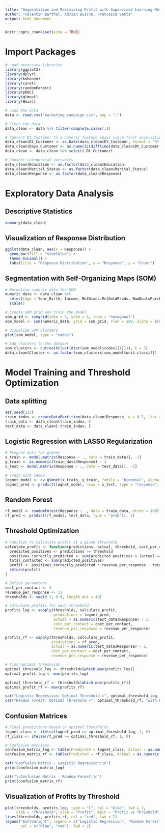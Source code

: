 ---
title: "Segmentation and Maximizing Profit with Supervised Learning Methods"
author: "Valentin Barthel, Adrien Busché, Francesca Vasta"
output: html_document
---

```{r setup, include=FALSE}
knitr::opts_chunk$set(echo = TRUE)
```

# Import Packages

```{r carse, echo=FALSE}
# Load necessary libraries
library(ggplot2)
library(dplyr)
library(kohonen)
library(caret)
library(randomForest)
library(pROC)
library(glmnet)
library(Hmisc)

# Load the data
data <- read.csv("marketing_campaign.csv", sep = ";")

# Clean the data
data_clean <- data %>% filter(complete.cases(.))

# Convert Dt_Customer to a numeric feature (days since first acquisition)
data_clean$Dt_Customer <- as.Date(data_clean$Dt_Customer, format = "%Y-%m-%d")
data_clean$Days_Customer <- as.numeric(difftime(data_clean$Dt_Customer, min(data_clean$Dt_Customer), units = "days"))
data_clean <- data_clean %>% select(-Dt_Customer)

# Convert categorical variables
data_clean$Education <- as.factor(data_clean$Education)
data_clean$Marital_Status <- as.factor(data_clean$Marital_Status)
data_clean$Response <- as.factor(data_clean$Response)
```

# Exploratory Data Analysis

## Descriptive Statistics

```{r pressure, echo=FALSE}
summary(data_clean)

```

## Visualization of Response Distribution

```{r pressure, echo=FALSE}
ggplot(data_clean, aes(x = Response)) +
  geom_bar(fill = "steelblue") +
  theme_minimal() +
  labs(title = "Response Distribution", x = "Response", y = "Count")

```

## Segmentation with Self-Organizing Maps (SOM)

```{r pressure, echo=FALSE}
# Normalize numeric data for SOM
numeric_data <- data_clean %>%
  select(Age = Year_Birth, Income, MntWines:MntGoldProds, NumDealsPurchases:NumWebVisitsMonth) %>%
  scale()

# Create SOM grid and train the model
som_grid <- somgrid(xdim = 5, ydim = 5, topo = "hexagonal")
som_model <- som(numeric_data, grid = som_grid, rlen = 100, alpha = c(0.05, 0.01))

# Visualize SOM clusters
plot(som_model, type = "codes")

# Add clusters to the dataset
som_clusters <- cutree(hclust(dist(som_model$codes[[1]])), k = 5)
data_clean$Cluster <- as.factor(som_clusters[som_model$unit.classif])

```

# Model Training and Threshold Optimization

## Data splitting

```{r pressure, echo=FALSE}
set.seed(123)
train_index <- createDataPartition(data_clean$Response, p = 0.7, list = FALSE)
train_data <- data_clean[train_index, ]
test_data <- data_clean[-train_index, ]

```

## Logistic Regression with LASSO Regularization

```{r pressure, echo=FALSE}
# Prepare data for glmnet
x_train <- model.matrix(Response ~ ., data = train_data)[, -1]
y_train <- as.numeric(train_data$Response) - 1
x_test <- model.matrix(Response ~ ., data = test_data)[, -1]

# Train with LASSO
lognet_model <- cv.glmnet(x_train, y_train, family = "binomial", alpha = 1)
lognet_pred <- predict(lognet_model, newx = x_test, type = "response", s = "lambda.min")
```

## Random Forest

```{r pressure, echo=FALSE}
rf_model <- randomForest(Response ~ ., data = train_data, ntree = 100)
rf_pred <- predict(rf_model, test_data, type = "prob")[, 2]
```

## Threshold Optimization

```{r pressure, echo=FALSE}
# Function to calculate profit at a given threshold
calculate_profit <- function(predictions, actual, threshold, cost_per_contact, revenue_per_response) {
  predicted_positives <- predictions >= threshold
  positives_correctly_predicted <- sum(predicted_positives & (actual == 1))
  total_contacted <- sum(predicted_positives)
  profit <- positives_correctly_predicted * revenue_per_response - total_contacted * cost_per_contact
  return(profit)
}

# Define parameters
cost_per_contact <- 3
revenue_per_response <- 11
thresholds <- seq(0.1, 0.9, length.out = 40)

# Calculate profits for each threshold
profits_log <- sapply(thresholds, calculate_profit, 
                      predictions = lognet_pred, 
                      actual = as.numeric(test_data$Response) - 1, 
                      cost_per_contact = cost_per_contact, 
                      revenue_per_response = revenue_per_response)

profits_rf <- sapply(thresholds, calculate_profit, 
                     predictions = rf_pred, 
                     actual = as.numeric(test_data$Response) - 1, 
                     cost_per_contact = cost_per_contact, 
                     revenue_per_response = revenue_per_response)

# Find optimal thresholds
optimal_threshold_log <- thresholds[which.max(profits_log)]
optimal_profit_log <- max(profits_log)

optimal_threshold_rf <- thresholds[which.max(profits_rf)]
optimal_profit_rf <- max(profits_rf)

cat("Logistic Regression: Optimal Threshold =", optimal_threshold_log, "with Profit =", optimal_profit_log, "\n")
cat("Random Forest: Optimal Threshold =", optimal_threshold_rf, "with Profit =", optimal_profit_rf, "\n")

```

## Confusion Matrices

```{r pressure, echo=FALSE}
# Final predictions based on optimal thresholds
lognet_class <- ifelse(lognet_pred >= optimal_threshold_log, 1, 0)
rf_class <- ifelse(rf_pred >= optimal_threshold_rf, 1, 0)

# Confusion matrices
confusion_matrix_log <- table(Predicted = lognet_class, Actual = as.numeric(test_data$Response) - 1)
confusion_matrix_rf <- table(Predicted = rf_class, Actual = as.numeric(test_data$Response) - 1)

cat("Confusion Matrix - Logistic Regression:\n")
print(confusion_matrix_log)

cat("\nConfusion Matrix - Random Forest:\n")
print(confusion_matrix_rf)

```

## Visualization of Profits by Threshold

```{r pressure, echo=FALSE}
plot(thresholds, profits_log, type = "l", col = "blue", lwd = 2, 
     xlab = "Threshold", ylab = "Profit", main = "Profit vs Threshold")
lines(thresholds, profits_rf, col = "red", lwd = 2)
legend("bottomright", legend = c("Logistic Regression", "Random Forest"),
       col = c("blue", "red"), lwd = 2)

```
